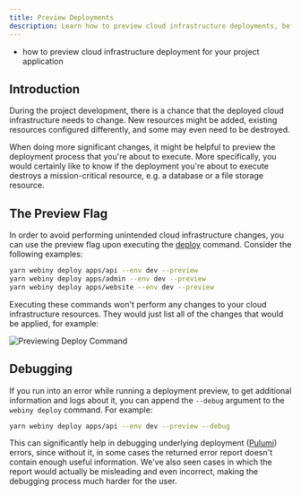 ```yaml
---
title: Preview Deployments
description: Learn how to preview cloud infrastructure deployments, before actually executing them.
---
```



<Alert type="success" title="What you’ll learn">

- how to preview cloud infrastructure deployment for your project application

</Alert>

## Introduction

During the project development, there is a chance that the deployed cloud infrastructure needs to change. New resources might be added, existing resources configured differently, and some may even need to be destroyed.

When doing more significant changes, it might be helpful to preview the deployment process that you're about to execute. More specifically, you would certainly like to know if the deployment you're about to execute destroys a mission-critical resource, e.g. a database or a file storage resource.

## The Preview Flag

In order to avoid performing unintended cloud infrastructure changes, you can use the preview flag upon executing the [deploy](../../core-development-concepts/basics/project-deployment#the-deploy-command) command. Consider the following examples:

```bash
yarn webiny deploy apps/api --env dev --preview
yarn webiny deploy apps/admin --env dev --preview
yarn webiny deploy apps/website --env dev --preview
```

Executing these commands won't perform any changes to your cloud infrastructure resources. They would just list all of the changes that would be applied, for example:

![Previewing Deploy Command](./assets/preview-deployments/preview-terminal.png)

## Debugging

If you run into an error while running a deployment preview, to get additional information and logs about it, you can append the `--debug` argument to the `webiny deploy` command. For example:

```bash
yarn webiny deploy apps/api --env dev --preview --debug
```

This can significantly help in debugging underlying deployment ([Pulumi](../../infrastructure/pulumi-iac/iac-with-pulumi)) errors, since without it, in some cases the returned error report doesn't contain enough useful information. We've also seen cases in which the report would actually be misleading and even incorrect, making the debugging process much harder for the user.
